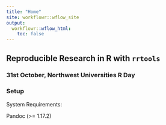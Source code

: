 ```yaml
---
title: "Home"
site: workflowr::wflow_site
output:
  workflowr::wflow_html:
    toc: false
---
```


## Reproducible Research in R with `rrtools`

### 31st October, Northwest Universities R Day




### Setup



System Requirements:

Pandoc (>= 1.17.2)